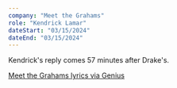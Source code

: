 ```yaml
---
company: "Meet the Grahams"
role: "Kendrick Lamar"
dateStart: "03/15/2024"
dateEnd: "03/15/2024"
---
```



Kendrick's reply comes 57 minutes after Drake's.

<YouTube id="https://www.youtube.com/watch?v=2QiFl9Dc7D0" />

[Meet the Grahams lyrics via Genius](https://genius.com/Kendrick-lamar-meet-the-grahams-lyrics)
